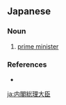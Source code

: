 ==Japanese==
{{ja-see-also|首相|総理|総理大臣|}}
{{ja-kanjitab|ない|かく|そう|り|だい|じん|yomi=on}}

===Noun===
{{ja-noun|ないかくそうりだいじん|kyu=內閣總理大臣}}

# [[prime minister]]
#: {{ja-usex|'''内閣総理大臣'''の発言を求めます。|'''ないかくそうりだいじん''' の はつげん を もとめます。|I request an answer from the Prime Minister.}}

===References===
* {{R:Kojien}}

[[ja:内閣総理大臣]]